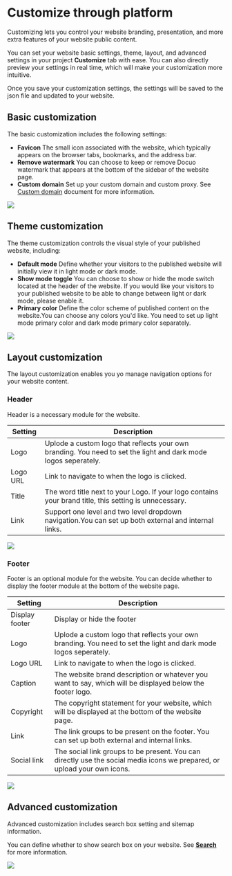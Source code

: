 # Customize through platform

Customizing lets you control your website branding, presentation, and more extra features of your website public content.

You can set your website basic settings, theme, layout, and advanced settings in your project **Customize** tab with ease. You can also directly preview your settings in real time, which will make your customization more intuitive.

<Note title="Note">
Once you save your customization settings, the settings will be saved to the json file and updated to your website.
</Note>


## Basic customization

The basic customization includes the following settings:
- **Favicon**  The small icon associated with the website, which typically appears on the browser tabs, bookmarks, and the address bar.
- **Remove watermark**  You can choose to keep or remove Docuo watermark that appears at the bottom of the sidebar of the website page.
- **Custom domain**  Set up your custom domain and custom proxy. See [Custom domain](./custom-domain.mdx) document for more information. 

<Frame width="auto" height="auto" >
  <img src="../docs_image/customize_2.png"  />
</Frame>

## Theme customization

The theme customization controls the visual style of your published website, including:
- **Default mode** Define whether your visitors to the published website will initially view it in light mode or dark mode. 
- **Show mode toggle** You can choose to show or hide the mode switch located at the header of the website. If you would like your visitors to your published website to be able to change between light or dark mode, please enable it.  
- **Primary color** Define the color scheme of published content on the website.You can choose any colors you'd like. You need to set up light mode primary color and dark mode primary color separately. 

<Frame width="auto" height="auto" >
  <img src="../docs_image/customize_3.png"  />
</Frame>

## Layout customization

The layout customization enables you yo manage navigation options for your website content.

### Header

Header is a necessary module for the website.

| Setting         | Description                                                                                                     | 
| --------------- | --------------------------------------------------------------------------------------------------------------- |
| Logo            | Uplode a custom logo that reflects your own branding. You need to set the light and dark mode logos seperately. |
| Logo URL        | Link to navigate to when the logo is clicked.                                                                   |
| Title           | The word title next to your Logo. If your logo contains your brand title, this setting is unnecessary.          |
| Link            | Support one level and two level dropdown navigation.You can set up both external and internal links.             |

<Frame width="auto" height="auto" >
  <img src="../docs_image/customize_4.png"  />
</Frame>

### Footer

Footer is an optional module for the website. You can decide whether to display the footer module at the bottom of the website page. 

| Setting         | Description                                                                                                              |
| --------------- | ------------------------------------------------------------------------------------------------------------------------ |
| Display footer  | Display or hide the footer                                                                                               |
| Logo            | Uplode a custom logo that reflects your own branding. You need to set the light and dark mode logos seperately.          |
| Logo URL        | Link to navigate to when the logo is clicked.                                                                            |
| Caption         | The website brand description or whatever you want to say, which will be displayed below the footer logo.                |
| Copyright       | The copyright statement for your website, which will be displayed at the bottom of the website page.                     |
| Link            | The link groups to be present on the footer. You can set up both external and internal links.                            |
| Social link     | The social link groups to be present. You can directly use the social media icons we prepared, or upload your own icons. |

<Frame width="auto" height="auto" >
  <img src="../docs_image/customize_5.png"  />
</Frame>

## Advanced customization

Advanced customization includes search box setting and sitemap information.

You can define whether to show search box on your website. See [**Search**](../engaging-users/search.mdx) for more information. 

<Frame width="auto" height="auto" >
  <img src="../docs_image/customize_6.png"  />
</Frame>



